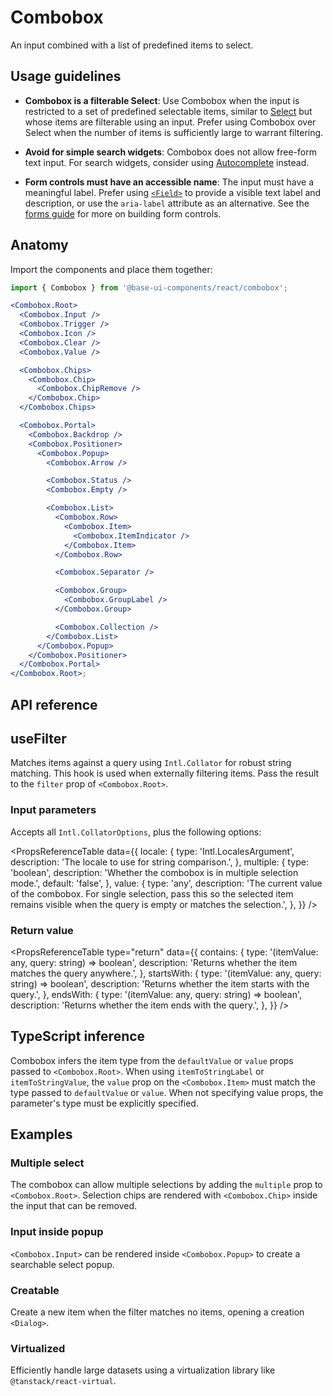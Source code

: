 # Combobox

<Subtitle>An input combined with a list of predefined items to select.</Subtitle>
<Meta
  name="description"
  content="A high-quality, unstyled React combobox component that renders an input combined with a list of predefined items to select."
/>

<Demo path="./demos/hero" />

## Usage guidelines

- **Combobox is a filterable Select**: Use Combobox when the input is restricted to a set of predefined selectable items, similar to [Select](/react/components/select) but whose items are filterable using an input. Prefer using Combobox over Select when the number of items is sufficiently large to warrant filtering.

- **Avoid for simple search widgets**: Combobox does not allow free-form text input. For search widgets, consider using [Autocomplete](/react/components/autocomplete) instead.

- **Form controls must have an accessible name**: The input must have a meaningful label. Prefer using [`<Field>`](/react/components/field) to provide a visible text label and description, or use the `aria-label` attribute as an alternative. See the [forms guide](/react/handbook/forms) for more on building form controls.

## Anatomy

Import the components and place them together:

```jsx title="Anatomy"
import { Combobox } from '@base-ui-components/react/combobox';

<Combobox.Root>
  <Combobox.Input />
  <Combobox.Trigger />
  <Combobox.Icon />
  <Combobox.Clear />
  <Combobox.Value />

  <Combobox.Chips>
    <Combobox.Chip>
      <Combobox.ChipRemove />
    </Combobox.Chip>
  </Combobox.Chips>

  <Combobox.Portal>
    <Combobox.Backdrop />
    <Combobox.Positioner>
      <Combobox.Popup>
        <Combobox.Arrow />

        <Combobox.Status />
        <Combobox.Empty />

        <Combobox.List>
          <Combobox.Row>
            <Combobox.Item>
              <Combobox.ItemIndicator />
            </Combobox.Item>
          </Combobox.Row>

          <Combobox.Separator />

          <Combobox.Group>
            <Combobox.GroupLabel />
          </Combobox.Group>

          <Combobox.Collection />
        </Combobox.List>
      </Combobox.Popup>
    </Combobox.Positioner>
  </Combobox.Portal>
</Combobox.Root>;
```

## API reference

<Reference
  component="Combobox"
  parts="Root, Value, Icon, Input, Clear, Trigger, Chips, Chip, ChipRemove, List, Portal, Backdrop, Positioner, Popup, Arrow, Status, Empty, Collection, Row, Item, ItemIndicator, Group, GroupLabel, Separator"
/>

## useFilter

Matches items against a query using `Intl.Collator` for robust string matching.
This hook is used when externally filtering items.
Pass the result to the `filter` prop of `<Combobox.Root>`.

### Input parameters

Accepts all `Intl.CollatorOptions`, plus the following options:

<PropsReferenceTable
  data={{
    locale: {
      type: 'Intl.LocalesArgument',
      description: 'The locale to use for string comparison.',
    },
    multiple: {
      type: 'boolean',
      description: 'Whether the combobox is in multiple selection mode.',
      default: 'false',
    },
    value: {
      type: 'any',
      description:
        'The current value of the combobox. For single selection, pass this so the selected item remains visible when the query is empty or matches the selection.',
    },
  }}
/>

### Return value

<PropsReferenceTable
  type="return"
  data={{
    contains: {
      type: '(itemValue: any, query: string) => boolean',
      description: 'Returns whether the item matches the query anywhere.',
    },
    startsWith: {
      type: '(itemValue: any, query: string) => boolean',
      description: 'Returns whether the item starts with the query.',
    },
    endsWith: {
      type: '(itemValue: any, query: string) => boolean',
      description: 'Returns whether the item ends with the query.',
    },
  }}
/>

## TypeScript inference

Combobox infers the item type from the `defaultValue` or `value` props passed to `<Combobox.Root>`.
When using `itemToStringLabel` or `itemToStringValue`, the `value` prop on the `<Combobox.Item>` must match the type passed to `defaultValue` or `value`.
When not specifying value props, the parameter's type must be explicitly specified.

## Examples

### Multiple select

The combobox can allow multiple selections by adding the `multiple` prop to `<Combobox.Root>`.
Selection chips are rendered with `<Combobox.Chip>` inside the input that can be removed.

<Demo path="./demos/multiple" compact />

### Input inside popup

`<Combobox.Input>` can be rendered inside `<Combobox.Popup>` to create a searchable select popup.

<Demo path="./demos/input-inside-popup" compact />

### Creatable

Create a new item when the filter matches no items, opening a creation `<Dialog>`.

<Demo path="./demos/creatable" compact />

### Virtualized

Efficiently handle large datasets using a virtualization library like `@tanstack/react-virtual`.

<Demo path="./demos/virtualized" compact />
